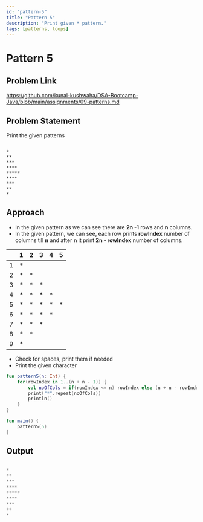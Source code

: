 ```yaml
---
id: "pattern-5"
title: "Pattern 5"
description: "Print given * pattern."
tags: [patterns, loops]
---
```




# Pattern 5

## Problem Link

https://github.com/kunal-kushwaha/DSA-Bootcamp-Java/blob/main/assignments/09-patterns.md

## Problem Statement

Print the given patterns

```text

*
**
***
****
*****
****
***
**
*

```
## Approach

- In the given pattern as we can see there are **2n -1** rows and **n** columns.
- In the given pattern, we can see, each row prints **rowIndex** number of columns till **n** and after **n** it print **2n - rowIndex** number of columns.

<TableWrapper rows="(2n - 1) = 9" cols="5">

|       	| 1 	    | 2 	    | 3 	    | 4 	    | 5 	    |
|:-----:	|:-----:	|:-----:	|:-----:	|:-----:	|:-----:	|
| 1 	    |   *   	|       	|       	|       	|       	|
| 2 	    |   *   	|   *   	|       	|       	|       	|
| 3 	    |   *   	|   *   	|   *   	|       	|       	|
| 4 	    |   *   	|   *   	|   *   	|   *   	|       	|
| 5 	    |   *   	|   *   	|   *   	|   *   	|   *   	|
| 6 	    |   *   	|   *   	|   *   	|   *   	|       	|
| 7 	    |   *   	|   *   	|   *   	|       	|       	|
| 8 	    |   *   	|   *   	|       	|       	|       	|
| 9 	    |   *   	|       	|       	|       	|       	|

</TableWrapper>

- Check for spaces, print them if needed
- Print the given character

<Tabs>
<TabItem value="kotlin" label="Kotlin">
<SolutionAuthor name="@msvhora"/>

```kt
fun pattern5(n: Int) {
    for(rowIndex in 1..(n + n - 1)) {
		val noOfCols = if(rowIndex <= n) rowIndex else (n + n - rowIndex)
        print("*".repeat(noOfCols))
        println()
    }
}

fun main() {	
    pattern5(5)
}
```
</TabItem>
</Tabs>

## Output

```kt

*
**
***
****
*****
****
***
**
*

```